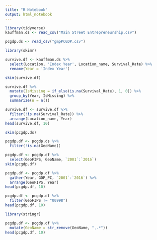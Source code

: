 ```yaml
---
title: "R Notebook"
output: html_notebook
---
```


```r
library(tidyverse)
kauffman.ds <- read_csv("Main Street Entrepreneurship.csv")

pcgdp.ds <- read_csv("gmpPCGDP.csv")
```
```r
library(skimr)

survive.df <- kauffman.ds %>% 
  select(Location, 'Index Year', Location_name, Survival_Rate) %>% 
  rename(Year = 'Index Year')

skim(survive.df)
```

```r
survive.df %>% 
  mutate(IsMissing = if_else(is.na(Survival_Rate), 1, 0)) %>% 
  group_by(Year, IsMissing) %>% 
  summarize(n = n())
```

```r
survive.df <- survive.df %>% 
  filter(!is.na(Survival_Rate)) %>% 
  arrange(Location_name, Year)
head(survive.df, 10)
```

```r
skim(pcgdp.ds)
```

```r
pcgdp.df <- pcgdp.ds %>% 
  filter(!is.na(GeoName))
```
```r
pcgdp.df <- pcgdp.df %>% 
  select(GeoFIPS, GeoName, `2001`:`2016`)
skim(pcgdp.df)
```
```r
pcgdp.df <- pcgdp.df %>% 
  gather(Year, GDP_PC, `2001`:`2016`) %>% 
  arrange(GeoFIPS, Year)
head(pcgdp.df, 10)
```

```r
pcgdp.df <- pcgdp.df %>% 
  filter(GeoFIPS != "00998")
head(pcgdp.df, 10)
```

```r
library(stringr)

pcgdp.df <- pcgdp.df %>% 
  mutate(GeoName = str_remove(GeoName, ",.*"))
head(pcgdp.df, 10)
```


